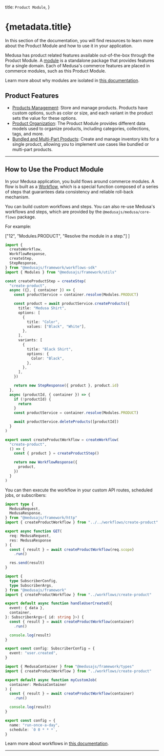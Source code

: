 
  title: `Product Module`,
}

# {metadata.title}

In this section of the documentation, you will find resources to learn more about the Product Module and how to use it in your application.

Medusa has product related features available out-of-the-box through the Product Module. A [module](!docs!/learn/fundamentals/modules) is a standalone package that provides features for a single domain. Each of Medusa's commerce features are placed in commerce modules, such as this Product Module.

<Note>

Learn more about why modules are isolated in [this documentation](!docs!/learn/fundamentals/modules/isolation).

</Note>

## Product Features

- [Products Management](/references/product/models/Product): Store and manage products. Products have custom options, such as color or size, and each variant in the product sets the value for these options.
- [Product Organization](/references/product/models): The Product Module provides different data models used to organize products, including categories, collections, tags, and more.
- [Bundled and Multi-Part Products](../inventory/inventory-kit/page.mdx): Create and manage inventory kits for a single product, allowing you to implement use cases like bundled or multi-part products.

---

## How to Use the Product Module

In your Medusa application, you build flows around commerce modules. A flow is built as a [Workflow](!docs!/learn/fundamentals/workflows), which is a special function composed of a series of steps that guarantees data consistency and reliable roll-back mechanism. 

You can build custom workflows and steps. You can also re-use Medusa's workflows and steps, which are provided by the `@medusajs/medusa/core-flows` package.

For example:

  ["12", "Modules.PRODUCT", "Resolve the module in a step."]
]

```ts title="src/workflows/create-product.ts" highlights={highlights}
import { 
  createWorkflow, 
  WorkflowResponse,
  createStep,
  StepResponse,
} from "@medusajs/framework/workflows-sdk"
import { Modules } from "@medusajs/framework/utils"

const createProductStep = createStep(
  "create-product",
  async ({}, { container }) => {
    const productService = container.resolve(Modules.PRODUCT)

    const product = await productService.createProducts({
      title: "Medusa Shirt",
      options: [
        {
          title: "Color",
          values: ["Black", "White"],
        },
      ],
      variants: [
        {
          title: "Black Shirt",
          options: {
            Color: "Black",
          },
        },
      ],
    })

    return new StepResponse({ product }, product.id)
  },
  async (productId, { container }) => {
    if (!productId) {
      return
    }
    const productService = container.resolve(Modules.PRODUCT)

    await productService.deleteProducts([productId])
  }
)

export const createProductWorkflow = createWorkflow(
  "create-product",
  () => {
    const { product } = createProductStep()

    return new WorkflowResponse({
      product,
    })
  }
)
```

You can then execute the workflow in your custom API routes, scheduled jobs, or subscribers:

<CodeTabs group="resource-types">
  <CodeTab label="API Route" value="api-route">
    
```ts title="src/api/workflow/route.ts" highlights={[["11"], ["12"]]} collapsibleLines="1-6" expandButtonLabel="Show Imports"
import type {
  MedusaRequest,
  MedusaResponse,
} from "@medusajs/framework/http"
import { createProductWorkflow } from "../../workflows/create-product"

export async function GET(
  req: MedusaRequest,
  res: MedusaResponse
) {
  const { result } = await createProductWorkflow(req.scope)
    .run()

  res.send(result)
}
```

  </CodeTab>
  <CodeTab label="Subscriber" value="subscriber">
    
```ts title="src/subscribers/user-created.ts" highlights={[["11"], ["12"]]} collapsibleLines="1-6" expandButtonLabel="Show Imports"
import {
  type SubscriberConfig,
  type SubscriberArgs,
} from "@medusajs/framework"
import { createProductWorkflow } from "../workflows/create-product"

export default async function handleUserCreated({
  event: { data },
  container,
}: SubscriberArgs<{ id: string }>) {
  const { result } = await createProductWorkflow(container)
    .run()

  console.log(result)
}

export const config: SubscriberConfig = {
  event: "user.created",
}
```

  </CodeTab>
  <CodeTab label="Scheduled Job" value="scheduled-job">
    
```ts title="src/jobs/run-daily.ts" highlights={[["7"], ["8"]]}
import { MedusaContainer } from "@medusajs/framework/types"
import { createProductWorkflow } from "../workflows/create-product"

export default async function myCustomJob(
  container: MedusaContainer
) {
  const { result } = await createProductWorkflow(container)
    .run()

  console.log(result)
}

export const config = {
  name: "run-once-a-day",
  schedule: `0 0 * * *`,
}
```

  </CodeTab>
</CodeTabs>

Learn more about workflows in [this documentation](!docs!/learn/fundamentals/workflows).

---

<CommerceModuleSections name="Product" />